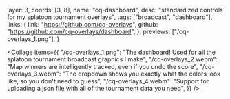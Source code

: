   layer: 3,
  coords: [3, 8],
  name: "cq-dashboard",
  desc: "standardized controls for my splatoon tournament overlays",
  tags: ["broadcast", "dashboard"],
  links: {
    link: "https://github.com/cq-overlays",
    github: "https://github.com/cq-overlays/dashboard",
  },
  previews: ["/cq-overlays_1.png"],
}

<Collage
  items={{
    "/cq-overlays_1.png":
      "The dashboard! Used for all the splatoon tournament broadcast graphics I make",
    "/cq-overlays_2.webm":
      "Map winners are intelligently tracked, even if you undo the score",
    "/cq-overlays_3.webm":
      "The dropdown shows you exactly what the colors look like, so you don't need to guess",
    "/cq-overlays_4.webm":
      "Support for uploading a json file with all of the tournament data you need",
  }}
/>
